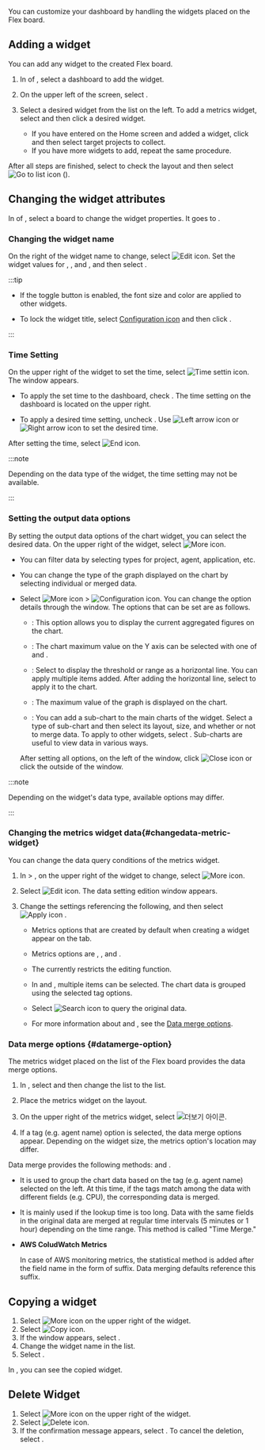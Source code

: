 You can customize your dashboard by handling the widgets placed on the Flex board.

## Adding a widget

You can add any widget to the created Flex board.

1. In <Cmdname sid="dashboard_list" className="uitext" /> of <Cmdname sid="side_flexboard" className="uitext" />, select a dashboard to add the widget.

2. On the upper left of the screen, select <Cmdname sid="edit_mode" className="uitext" />.

3. Select a desired widget from the <Cmdname sid="widget_template" className="uitext" /> list on the left. To add a metrics widget, select <Cmdname sid="all_metrics" className="uitext" /> and then click a desired widget.

   - If you have entered <Cmdname sid="integratedFlexboard" className="uitext" /> on the Home screen and added a widget, click <Cmdname sid="project_selection" className="uitext" /> and then select target projects to collect.
   - If you have more widgets to add, repeat the same procedure.

After all steps are finished, select <Cmdname sid="view_mode" className="uitext" /> to check the layout and then select ![Go to list icon](/img/ico-exit.svg) (<Cmdname sid="go_to_list" className="uitext" />).

## Changing the widget attributes

In <Cmdname sid="dashboard_list" className="uitext" /> of <Cmdname sid="side_flexboard" className="uitext" />, select a board to change the widget properties. It goes to <Cmdname sid="edit_mode" className="uitext" />.

### Changing the widget name

On the right of the widget name to change, select ![Edit icon](/img/ico-edit.svg). Set the widget values for <Cmdname sid="title" className="uitext" />, <Cmdname sid="font_size" className="uitext" />, and <Cmdname sid="color" className="uitext" />, and then select <Cmdname sid="save" className="uitext" />.

:::tip

- If the <Cmdname sid="apply_to_the_entire_widget" className="uitext" /> toggle button is enabled, the font size and color are applied to other widgets.

- To lock the widget title, select [Configuration icon](/img/ico-invisible.svg) and then click <Cmdname sid="save" className="uitext" />.

:::

### Time Setting

On the upper right of the widget to set the time, select ![Time settin icon](/img/ico-time-set.svg). The <Cmdname sid="select_time_title" className="uitext" /> window appears.

- To apply the set time to the dashboard, check <Cmdname sid="use_dashboard_settings" className="uitext" />. The time setting on the dashboard is located on the upper right.

- To apply a desired time setting, uncheck <Cmdname sid="use_dashboard_settings" className="uitext" />. Use ![Left arrow icon](/img/left-arrow.svg) or ![Right arrow icon](/img/right-arrow.svg) to set the desired time.

After setting the time, select ![End icon](/img/ico-close.svg).

:::note

Depending on the data type of the widget, the time setting may not be available.

:::

### Setting the output data options

By setting the output data options of the chart widget, you can select the desired data. On the upper right of the widget, select ![More icon](/img/ico-more.svg).

- You can filter data by selecting types for project, agent, application, etc.

- You can change the type of the graph displayed on the chart by selecting individual or merged data.

- Select ![More icon](/img/ico-more.svg) > ![Configuration icon](/img/ico-setting.svg). You can change the option details through the <Cmdname sid="chart_settings" className="uitext" /> window. The options that can be set are as follows.

  - <Cmdname sid="chart_type" className="uitext" />: This option allows you to display the current aggregated figures on the chart.

  - <Cmdname sid="y_axis" className="uitext" /> <Cmdname sid="chart_max_value" className="uitext" />: The chart maximum value on the Y axis can be selected with one of <Cmdname sid="auto" className="uitext" /> and <Cmdname sid="fix" className="uitext" />.

  - <Cmdname sid="set_horizontal_line" className="uitext" />: Select <Cmdname sid="add" className="uitext" /> to display the threshold or range as a horizontal line. You can apply multiple items added. After adding the horizontal line, select <Cmdname sid="apply" className="uitext" /> to apply it to the chart.

  - <Cmdname sid="show_chart_max_value" className="uitext" />: The maximum value of the graph is displayed on the chart.

  - <Cmdname sid="sub_chart" className="uitext" />: You can add a sub-chart to the main charts of the widget. Select a type of sub-chart and then select its layout, size, and whether or not to merge data. To apply to other widgets, select <Cmdname sid="apply_to_the_entire_widget" className="uitext" />. Sub-charts are useful to view data in various ways.

  After setting all options, on the left of the <Cmdname sid="chart_settings" className="uitext" /> window, click ![Close icon](/img/ico-close.svg) or click the outside of the <Cmdname sid="chart_settings" className="uitext" /> window.

:::note

Depending on the widget's data type, available options may differ.

:::

### Changing the metrics widget data{#changedata-metric-widget}

You can change the data query conditions of the metrics widget. 

1. In <Cmdname sid="side_flexboard" className="uitext" /> &gt; <Cmdname sid="edit_mode" className="uitext" />, on the upper right of the widget to change, select ![More icon](/img/ico-more.svg).

   <ImgLang img='metric-widget-data.png' desc='Changing the metrics widget data' />

2. Select ![Edit icon](/img/ico-edit-metric.svg). The data setting edition window appears.

   <ImgLang img='metric-edit-window.png' desc='Metrics widget data editing' />

3. Change the settings referencing the following, and then select ![Apply icon](/img/left-arrow.svg) <Cmdname sid="apply_to_the_widget" className="uitext" />.

   - Metrics options that are created by default when creating a widget appear on the tab.

   - Metrics options are <Cmdname sid="category" className="uitext" />, <Cmdname sid="field" className="uitext" />, and <Cmdname sid="tag" className="uitext" />.

   - The <Cmdname sid="category" className="uitext" /> currently restricts the editing function.

   - In <Cmdname sid="field" className="uitext" /> and <Cmdname sid="tag" className="uitext" />, multiple items can be selected. The chart data is grouped using the selected tag options.

   - Select ![Search icon](/img/ico-btn-search.png) to query the original data.

   - For more information about<Cmdname sid="object_merge" className="uitext" /> and <Cmdname sid="time_merge" className="uitext" />, see the [Data merge options](#datamerge-option).

### Data merge options {#datamerge-option}

The metrics widget placed on the <Cmdname sid="all_metrics" className="uitext" /> list of the Flex board provides the data merge options.

1. In <Cmdname sid="edit_mode" className="uitext" />, select <Cmdname sid="all_metrics" className="uitext" /> and then change the <Cmdname sid="widget_template" className="uitext" /> list to the <Cmdname sid="all_metrics" className="uitext" /> list.

2. Place the metrics widget on the layout.

3. On the upper right of the metrics widget, select ![더보기 아이콘](/img/ico-more.svg).

4. If a tag (e.g. agent name) option is selected, the data merge options appear. Depending on the widget size, the metrics option's location may differ.

<ImgLang img='flexboard-datamerge.png' desc='Metrics widget - Data merge options' />

Data merge provides the following methods: <Cmdname sid="object_merge" className="uitext" /> and <Cmdname sid="time_merge" className="uitext" />.

- <Cmdname sid="object_merge" className="uitext" />

  It is used to group the chart data based on the tag (e.g. agent name) selected on the left. At this time, if the tags match among the data with different fields (e.g. CPU), the corresponding data is merged.

- <Cmdname sid="time_merge" className="uitext" />

  It is mainly used if the lookup time is too long. Data with the same fields in the original data are merged at regular time intervals (5 minutes or 1 hour) depending on the time range. This method is called "Time Merge."

- **AWS ColudWatch Metrics**

  In case of AWS monitoring metrics, the statistical method is added after the field name in the form of suffix. Data merging defaults reference this suffix.

  <ImgLang img='flexboard-awsec2-metrics.png' desc='AWS ColudWatch Metrics' />

## Copying a widget

1. Select ![More icon](/img/ico-more.svg) on the upper right of the widget. 
2. Select ![Copy icon](/img/ico-copy.svg).
3. If the <Cmdname sid="copy" className="uitext" /> window appears, select <Cmdname sid="add_widget" className="uitext" />.
4. Change the widget name in the list.
5. Select <Cmdname sid="apply" className="uitext" />.

In <Cmdname sid="edit_mode" className="uitext" />, you can see the copied widget.

## Delete Widget

1. Select ![More icon](/img/ico-more.svg) on the upper right of the widget. 
2. Select ![Delete icon](/img/ico-remove.svg).
3. If the confirmation message appears, select <Cmdname sid="delete" className="uitext" />. To cancel the deletion, select <Cmdname sid="cancel" className="uitext" />.
